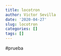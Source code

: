 ```yaml
---
title: locotron
author: Victor Sevilla
date: '2020-04-27'
slug: locotron
categories: []
tags: []
---
```

#prueba